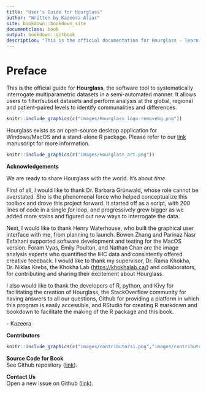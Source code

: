 ```yaml
--- 
title: "User's Guide for Hourglass"
author: "Written by Kazeera Aliar"
site: bookdown::bookdown_site
documentclass: book
output: bookdown::gitbook
description: "This is the official documentation for Hourglass - learn how to install and utilize the tool."
---
```


# Preface

This is the official guide for **Hourglass**, the software tool to systematically interrogate multiparametric datasets in a semi-automated manner. It allows users to filter/subset datasets and perform analysis at the global, regional and patient-paired levels to identify communalities and differences. 

```r
knitr::include_graphics(c("images/Hourglass_logo-removebg.png"))
```
  
Hourglass exists as an open-source desktop application for Windows/MacOS and a stand-alone R package. Please refer to our [link](https://www.biorxiv.org/content/10.1101/2022.09.12.507618v2) manuscript for more information.  

```r
knitr::include_graphics(c("images/Hourglass_art.png"))
```
  
  
  
**Acknowledgements**

We are ready to share Hourglass with the world. It's about _time_.

First of all, I would like to thank Dr. Barbara Grünwald, whose role cannot be overstated. She is the phenomenal force who helped conceptualize this toolbox and drove this project forward. It started off as a script, with 200 lines of code in a single _for_ loop, and progressively grew bigger as we added more stains and figured out new ways to interrogate the data. 

Next, I would like to thank Henry Waterhouse, who built the graphical user interface with me, from planning to launch. Bowen Zhang and Parinaz Nasr Esfahani supported software development and testing for the MacOS version. Foram Vyas, Emily Poulton, and Nathan Chan are the image analysis experts who quantified the IHC data and consistently offered creative feedback. I would like to thank my supervisor, Dr. Rama Khokha, Dr. Niklas Krebs, the Khokha Lab ([https://khokhalab.ca/](https://khokhalab.ca/)) and collaborators, for contributing and sharing their excitement about Hourglass.

I also would like to thank the developers of R, python, and Kivy for facilitating the creation of Hourglass, the StackOverflow community for having answers to all our questions, Github for providing a platform in which this program is easily accessible, and RStudio for creating R markdown and bookdown to facilitate the making of the R package and this book. 

\- Kazeera
   
  
**Contributors**  
  
```r
knitr::include_graphics(c("images/contributors1.png","images/contributors2.png"))
```
  
  
**Source Code for Book**  
See Github repository ([link](https://github.com/kazeera/Hourglass-book)).
  
  
**Contact Us**  
Open a new issue on Github ([link](https://github.com/kazeera/Hourglass/issues)).
